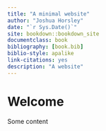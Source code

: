 ```yaml
--- 
title: "A minimal website"
author: "Joshua Horsley"
date: "`r Sys.Date()`"
site: bookdown::bookdown_site
documentclass: book
bibliography: [book.bib]
biblio-style: apalike
link-citations: yes
description: "A website"
---
```


# Welcome

Some content